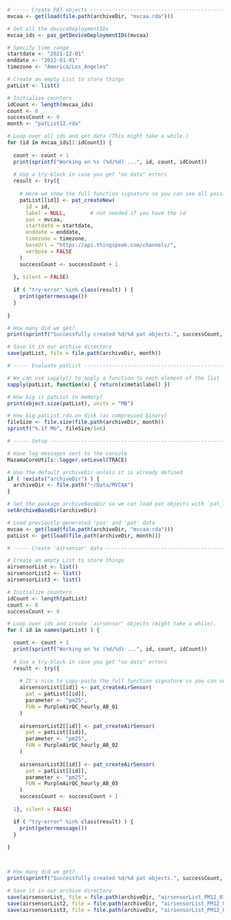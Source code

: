 

```{r}
# ----- Create PAT objects -----------------------------------------------------
mvcaa <- get(load(file.path(archiveDir, "mvcaa.rda")))

# Get all the deviceDeploymentIDs
mvcaa_ids <- pas_getDeviceDeploymentIDs(mvcaa)

# Specify time range
startdate <- "2021-12-01"
enddate <- "2022-01-01"
timezone <- "America/Los_Angeles"

# Create an empty List to store things
patList <- list()

# Initialize counters
idCount <- length(mvcaa_ids)
count <- 0 
successCount <- 0
month <- "patList12.rda"
```

```{r}
# Loop over all ids and get data (This might take a while.)
for (id in mvcaa_ids[1:idCount]) {
  
  count <- count + 1
  print(sprintf("Working on %s (%d/%d) ...", id, count, idCount))
  
  # Use a try-block in case you get "no data" errors
  result <- try({
    
    # Here we show the full function signature so you can see all possible arguments
    patList[[id]] <- pat_createNew(
      id = id,
      label = NULL,        # not needed if you have the id
      pas = mvcaa,
      startdate = startdate,
      enddate = enddate,
      timezone = timezone,
      baseUrl = "https://api.thingspeak.com/channels/",
      verbose = FALSE
    )
    successCount <- successCount + 1
    
  }, silent = FALSE)
  
  if ( "try-error" %in% class(result) ) {
    print(geterrmessage())
  }
  
}
```

```{r}
# How many did we get?
print(sprintf("Successfully created %d/%d pat objects.", successCount, idCount))

# Save it in our archive directory
save(patList, file = file.path(archiveDir, month))

# ----- Evaluate patList -------------------------------------------------------

# We can use sapply() to apply a function to each element of the list
sapply(patList, function(x) { return(x$meta$label) })

# How big is patList in memory?
print(object.size(patList), units = "MB")

# How big patList.rda on disk (as compressed binary) 
fileSize <- file.size(file.path(archiveDir, month))
sprintf("%.1f Mb", fileSize/1e6)
```

```{r}
# ----- Setup ------------------------------------------------------------------

# Have log messages sent to the console
MazamaCoreUtils::logger.setLevel(TRACE)

# Use the default archiveDir unless it is already defined
if ( !exists("archiveDir") ) {
  archiveDir <- file.path("~/Data/MVCAA")
}

# Set the package archiveBaseDir so we can load pat objects with `pat_load()`
setArchiveBaseDir(archiveDir)
```

```{r}
# Load previously generated 'pas' and 'pat' data
mvcaa <- get(load(file.path(archiveDir, "mvcaa.rda")))
patList <- get(load(file.path(archiveDir, month)))

# ----- Create 'airsensor' data ------------------------------------------------

# Create an empty List to store things
airsensorList <- list()
airsensorList2 <- list()
airsensorList3 <- list()

# Initialize counters
idCount <- length(patList)
count <- 0
successCount <- 0
```

```{r}
# Loop over ids and create 'airsensor' objects (might take a while).
for ( id in names(patList) ) {

  count <- count + 1
  print(sprintf("Working on %s (%d/%d) ...", id, count, idCount))
  
  # Use a try-block in case you get "no data" errors
  result <- try({
    
    # It's nice to copy-paste the full function signature so you can see all possible arguments
    airsensorList[[id]] <- pat_createAirSensor(
      pat = patList[[id]],
      parameter <- "pm25",
      FUN = PurpleAirQC_hourly_AB_01
    )
    
    airsensorList2[[id]] <- pat_createAirSensor(
      pat = patList[[id]],
      parameter <- "pm25",
      FUN = PurpleAirQC_hourly_AB_02
    )
    
    airsensorList3[[id]] <- pat_createAirSensor(
      pat = patList[[id]],
      parameter <- "pm25",
      FUN = PurpleAirQC_hourly_AB_03
    )
    successCount <- successCount + 1
    
  1}, silent = FALSE)

  if ( "try-error" %in% class(result) ) {
    print(geterrmessage())
  }
  
}



# How many did we get?
print(sprintf("Successfully created %d/%d pat objects.", successCount, idCount))

# Save it in our archive directory
save(airsensorList, file = file.path(archiveDir, "airsensorList_PM12_01.rda"))
save(airsensorList2, file = file.path(archiveDir, "airsensorList_PM12_02.rda"))
save(airsensorList3, file = file.path(archiveDir, "airsensorList_PM12_03.rda"))
```